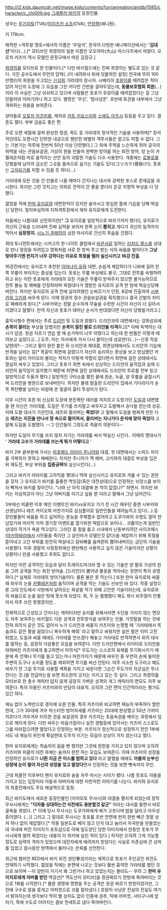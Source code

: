 http://i2.kids.daumcdn.net/image.kids/contents/fun/animation/anidb/1585/character/c_chi009.jpg
[[그래플러 바키]]의 등장인물.

성우는 [[무기히토]](TVA)/[[이이즈카 쇼조]](OVA), [[안장혁]](애니원).

키 178cm.

해적판 <격투왕 맹호>에서의 이름은 '우일석', 한국어 더빙판 애니메이션에서는 ''''김대산''''이다(...).[* 모티브인 최영의의 일본 이름인 오오야마(大山) 마스다츠에서 따왔다. 오로치 카츠미 역시 모델인 문장규에서 따온 김장규.]

[[최영의]]를 모티브로 한 인물이다.[* 다만 바키월드에는 진짜 최영의는 별도로 있는 것 같다. 극진 공수도에서 무언의 압력(..)이 내려와서 뒤에 덧붙여진 설정] 전국에 무려 100만명(!)의 회원을 두고있는 [[신심회]] 가라데의 창시자. 시베리아 [[호랑이]]를 때려잡은 적이 있어 자신의 도장에 그 모습을 그린 커다란 간판을 걸어두었는데, '''동물보호협회 회원'''(…)이라 이 사실은 그냥 쉬쉬하고 있으며 사람들은 돗포가 호랑이를 때려잡았다는 걸 그냥 만들어낸 이야기려니 하고 있다. 별명은 '무신', '범사냥꾼'. 초반에 토관을 내부에서 그냥 격파하는 위용을 보여준다.

양아들로 [[오로치 카츠미]]를, 제자로 [[카토 키요스미]]와 [[스에도 아츠시]] 등등을 두고 있다. 결혼도 했다. 부부 금슬도 좋은 편. 

주로 오랜 세월에 걸쳐 완성한 정권, 족도 등 가라데의 정석적인 기술을 사용하며[* 정석적인데도 오랜시간 단련한 내공으로 웬만한 레벨의 격투사들은 알고도 피할 수 없다. 그는 기본기는 하루에 천번씩 50년 이상 단련했다.] 그 외에 주먹을 느슨하게 쥐어 궁극의 위력을 내는 관음보살권, 가상의 원을 만들어 완벽한 방어를 하는 회전 방어, 양 눈이 카멜레온처럼 따로 움직이는 산안 등의 괴랄한 기술도 다수 사용한다. 개중에는 [[로블로]]를 당했을때 남자의 급소인 그곳을 몸속으로 숨기는 기술도 있다(コツカケ(骨掛け)). 돗포는 [[고자되기]]를 피할 수 있을 듯 하다(...)

가라데에 모든 것을 건 인물로 나올 때마다 간지나는 대사와 강력한 포스로 존재감을 과시한다. 하지만 그런 것치고는 의외로 전적이 안 좋을 뿐더러 온갖 치명적 부상을 다 당했다.

젊었을 적에 [[한마 유지로]]와 대면한적이 있지만 술마시고 방심한 틈에 기습을 당해 떡실신 당한다. 절치부심하여 지하격투장에서 재차 유지로에게 도전한다.

처음에는 나름대로 선전하지만[* '''그''' 유지로를 일방적으로 바르기까지 했다!], 유지로가 귀신의 근육을 드러내며 진짜 실력을 보이자 한쪽 눈이 '''뽑히고''' 게다가 귀신의 일격까지 먹어서 '''심장정지'''. [[시노기 쿠레하]]의 심장 마사지로 간신히 목숨을 건졌다.

최대 토너먼트에서는 시카고의 한 나이트 클럽에서 [[바운서]]로 일하는 [[리처드 필스]]를 상대로 만나 정장을 차려입고 영화처럼 서로 한 방씩 주고 받는 식의 싸움을 벌이다가 '''그냥 맞아주기엔 펀치가 너무 강하다는 이유로 목젖을 찔러 실신시키고 16강 진출'''.

16강전에서는 유지로가 추천한 [[아마나이 유]]와 대면, 손쉽게 제압하다가 니바에 걸려 한 쪽 무릎이 부러지는 중상을 입는다. 돗포는 무릎 부상에도 불구, 그대로 전투를 속행하려하고 유는 이런 돗포에게 가라테의 모든 기술은 무릎이 받쳐주지 않으면 불가능하므로 전투 불능 및 패배를 인정하라며 찌질대다가 열받은 유지로의 공격 한 방에 떡실신당해버린다. 하지만 유지로의 공격 전에 날리려했던 눈찌르기가 인정, 8강에 진출하여 [[시부카와 고키]]와 싸우게 된다. 이때 정권의 정수 관음보살권을 획득했으나 결국 간발의 차이로 패배하게 된다.[* 시부카와는 정말 순수하게 무술을 수련한 시간이 자신이 더 길어서 이겼다고 말했다. 만약 자신과 돗포가 태어난 순서가 반대였다면 자신이 당했을거라고.]

흉악사형수 편에서는 주로 [[드리안]] 및 도일과 얽혔다. 드리안과의 대면에서는 강화섬유에 '''손목이 잘리는''' 부상을 당했지만 '''손목이 잘린 팔로 드리안을 타격'''하고[* 이때 독백하는 대사가 압권. 정권 지르기 연습 할 때 손가락이 너무 아팠다고 하는데 한 번쯤은 이렇게 때려보고 싶었다고...] 도주, 아는 의사에게 가서 다시 붙이는데 성공한다(...)--신경 작살날텐데?-- 그리고 팔이 완전 붙은 뒤 드리안과 재대결, 최면상태에서도 드리안의 기습에 반격을 날리는 등[* 똑같이 최면에 걸렸다가 자신이 승리하는 환상을 보고 방심했던 카토와는 달리 카이오라 불리는 작자가 이렇게 약할리 없다면서 최면에 걸린 상태에서도 열심히 싸우고 있었다. 그리고 돗포가 최면 속에서 상상하는 드리안의 움직임과 실제 드리안의 움직임이 일치했기 때문에 최면에 걸린 상태에서도 드리안의 투로를 전부 읽고 일방적으로 두들겨 팼다.] 일방적인 구타쇼를 펼친 끝에 왼손, 늑골, 양 무릎을 골절시키며 드리안을 병원으로 보내버린다. 하지만 몰래 탈출한 드리안이 집에서 기다리다가 손목 폭탄빵을 날리는 바람에 온 얼굴이 흉터 투성이가 된다.
 
이후 시간이 흐른 뒤 신심회 도장에 분진폭탄 테러를 저지르고 도망가던 [[도일]]과 대면했을 땐 자신은 가라데를, 도일은 무기를 쓰지말고 싸우자고 도발해서 승낙을 얻는데 성공. 이때 도발 대사가 가관인데, 레츠와 올리버는 '''죽었다!''' 고 말해서 도일을 벙찌게 만든 다음 '''레츠는 지진을 만나서 땅 속으로 떨어져서, 올리버는 지나가다 운석에 맞아 죽었다''' 고 말해 도일을 도발했다. --그 인간들이 그정도로 죽을지 의문이다--

하지만 도일이 무기를 쓰지 않자 자기는 가라데를 써서 떡실신 시킨다.. 이때의 명대사가 ' '''가라데 고수가 가라데를 쓰는게 뭐가 어떻다고''' '

바키 2부 끝부분에 가서는 [[마호메드 아라이 주니어]]와 대결, 첫 대면에서는 스피드 차이를 극복하지 못하고 패배한다. 하지만 주니어가 잭 해머, 고키와의 대결로 부상을 입은 뒤 재도전, 부상 부위를 '''집중공략'''해 실신시킨다(...)

그리고 바키가 아라이를 고자킥을 몇대나 먹여 실신시키고 유지로와 겨룰 수 있는 권한을 갖자 그 유지로가 바키를 훌륭한 먹잇감(혹은 대전상대)으로 인정하는 뉘앙스를 보이자 빡쳐서 바키를 찾아간다. "너와 난 아직 대결해 본 적이 없잖나?" 하면서. 하지만 바키는 지상최강이 아닌 그냥 아버지를 이기고 싶을 뿐 이라고 말해서 그냥 넘어간다.

3부에선 피클편 이후 메인 이벤트인 바키vs유지오 가기 전 시간 때우던 중엔 시부카와 선생님이나 레츠 카이오와 마찬가지로 심심풀이로 일반인들을 때려눕히고 있다(...) 등장인물들이 싸움을 하고 싶어하는 본능을 주체할수 없어하고 도쿠가와의 수명도 얼마 안남았기에 마지막 지하 경기장 이벤트를 열기위한 떡밥으로 보이나... 괴롭히는게 일반인 상대라 작가가 욕을 먹고있다. 그러던 중 칼을 들고 시내에서 난동부리려던 사이코패스([[아키하바라]]에서 시민들을 죽이던 그 살인마가 모델인것 같다)을 제압하기 위해 목젖을 뜯어내고 고간 부위를 완전히 박살내고 갈비뼈를 움켜쥔뒤 뽑아내버리는 금단의 기술을 사용했다. 이후 경찰의 사정정취에선 왠만해선 사용하고 싶지 않은 기술이지만 상황이 상황이니 만큼 사용했고 후회도 없다고.

하지만 이런 공격적인 모습과 달리 트레이드마크라 할 수 있는 기술은 양 팔로 가상의 원을 그려 공격을 막는 회전 방어술. [드리안]이 뿜어낸 불꽃을 막아내는 장면이 특히 유명하다.[* 실제로 가라데의 방어기술이다. 물론 불은 못 막는다.] 또한 한마 유지로와 싸울 때 좌우의 눈을 [[카멜레온]]처럼 움직이며 공격을 막는 기술도 선보인 바 있다. 작중 설정으론 고대 인도에서 사방에서 날아오는 화살을 막기 위해 고안한 기술이라는데, 유지로와의 싸움으로 눈을 잃은 탓에 못쓰게 되었다. 뭐, 두 눈 멀쩡했다 해도 워낙 비주얼이 안좋아서 자주 쓰진 못했겠지만...

전체적으로 근성있고 간지나는 캐릭터지만 승리를 위해서라면 수단을 가리지 않는 면모도 자주 보여주는 바키월드 다운 성격과 전투방식을 보여주는 인물. 거짓말을 하는 것에 전혀 죄의식 같은 것도 없어서 누가 드리안과 싸울지 카츠미와 논쟁할 때 '가라테에서 목숨과도 같은 팔을 잃었으니 복수하게 해줘' 라고 말하고 싸웠지만 실은 팔은 이미 고친 뒤였고, 도일과 싸울 때에도 가라테를 안쓰겠다 해놓고 가라테로 반격하면서 위의 대사를 말하는 등, 굉장히 넉살좋은 모습을 보여준다. 다만 드리안편에서 라이터로 드리안을 태워버린 카츠미에게 충고하면서 미의식[* 무도가는 스스로의 육체를 무기화시키기 때문에 즉 언제나 무기를 들고 있는거나 마찬가지기 때문에 싸우던 중 우연히 손에 들어온 주변의 도구나 소지품 정도를 제외하면 무기를 써선 안된다. 아주 사소한 도구라고 해도 싸우기 전 그걸 무기로 사용할 계획을 가지고 싸운다면 그순간 무도가의 자긍심은 무너진다는 것.]을 언급하는걸 보면 최소한의 긍지는 지키고 있는 듯 싶다. 그리고 최영의를 모티브로 한 총수 캐릭터 답지 않게 굉장히 가벼운 성격의 개그 캐릭터의 면모도 자주 보여준다. 특히 아들인 카츠미와의 만담이 대표적. 오히려 그런 면이 인간적이라는 평가도 있긴 하다.

재능 없이 노력만으로 경지에 오른 인물. 특히 카츠미와 비교하면 재능이 부족하다 할만한데, 그가 30대에 겨우 마스터한 방어자세를 카츠미는 20대에 완성했고 50년 가까이 지르다가 겨우겨우 터득한 관음 보살권의 경우 카츠미는 초음속권을 배우는 과정에서 덤으로 깨치게 된다. 다만 싸우는 마음가짐이나 실전 경험등에 있어서는 카츠미 스스로도 그를 따라잡으려면 멀었다고 인정하는 부분. 카츠미가 정신적으로 성장하기 전인 1부에서도 내 재능이 위인게 확실한데 도무지 이기는 모습이 상상이 가지 않는다고 했다.

한마 유지로에게는 목숨까지 잃을 뻔 했지만 그것에 원한을 가지고 있지 않으며 오히려 카츠미와 피클의 대전 후에는 술까지 한잔 하는 모습도 보여준다. 이때 카츠미의 성장을 인정하던 유지로가 '''너흰 지금 큰 미스를 범하고 있다''' 라고 말했을 때에도 '''아들의 눈부신 성장에 눈이 멀어 자신의 성장을 잊고 말았다'''면서 인정하는 것을 보면 뼛속까지 무인.

근데 피클전 이후부터 왠지 유지로와 술을 자주 마시는 사이가 됐다. 나름 돗포도 아들을 가지고 있는 입장이라 아들과 아버지에 대한 이런저런 이야기를 나눈다. 바키와 유지로의 최종전에서도 주요 해설역으로 등장.

최근 바키도에서 새로운 등장인물인 [미야모토 무사시]와 대결을 펼치게 되었는데 정작 무사시에게는 ''' "이자들 상대하는건 식전에도 충분할것 같군" ''' 이라는 대사를 들면서 바로 굴욕을 겪었다. [* 이때 당시 무사시는 도쿠가와에게 배가 고프다며 밥을 달라고 아우성중이였다. (...)] 그리고 그 말대로 무사시는 돗포를 초반 안면에 펀치 한번 빼곤 정말 상처 하나 없이 제압했다.[* 작중 일본도로 베지 않고 단지 대고 눌러서 자국만을 만들었는데 국내에 퍼진 이미지가 포토샵으로 아예 일도양단 당한 이미지에서 한동안 돗포가 무사시에게 썰려 죽었다는 내용이 이 위키에 실린 적이 있다.] 하지만 오히려 그게 가능할 정도로 실력의 격차가 있었으며 대전자에게 배려까지 받았다는 사실로 자존심에 큰 상처를 입었고 잠시동안 현역에서 물러나는 은퇴를 선언한다. 

최근에 챔피언 RED에서 바키 외전 권인拳刃이라는 제목으로 돗포가 주인공인 외전도 연재하기 시작했다. 젊었을 적에는 본편에 나오는 것보다 훨씬 흉악한 가라테를 했던 것으로 보이며 --이 양반이 거기서 왜 그런거나 하고 있었는지는 몰라도-- 무려 그 '''한마 유이치로에게 자버를 받던''' 역강산[* 역도산이 모티브]을 정권찌르기 한방에 죽여버리는 것으로 1화를 시작한다.[* 물론 생명에 영향을 주는 공격은 정권 찌르기 한방이었지만, 그 전에 구수로 알을 뭉개고 어퍼컷으로 코를 잘라냈다.] 호랑이 사냥꾼 전설의 진실도 여기서 밝혀지는데 생각보다 딱히 별 상처도 없이 인중에 권추, 턱에 어퍼컷, 사타구니에 앞차기, 목에 수도로 이어지는 콤보 한세트로 냅다 죽여버린다.

